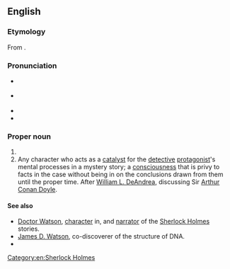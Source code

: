 ==English==
{{wikipedia}}

===Etymology===
From {{suffix|en|Wat|son}}.

===Pronunciation===
* {{a|GA}} {{IPA|en|/ˈwɑtsən/}}
* {{a|RP}} {{IPA|en|/ˈwɒtsən/}}
* {{audio|en|LL-Q1860 (eng)-Vealhurl-Watson.wav|Audio (Southern England)}}
* {{hyph|en|Wat|son}}

===Proper noun===
{{en-proper noun}}

# {{surname|en|northern [[English]] and [[Scottish]] [[patronymic]]|from=given names}}
# Any character who acts as a [[catalyst]] for the [[detective]] [[protagonist]]'s mental processes in a mystery story; a [[consciousness]] that is privy to facts in the case without being in on the conclusions drawn from them until the proper time. After [[w:William L. DeAndrea|William L. DeAndrea]], discussing Sir [[w:Arthur Conan Doyle|Arthur Conan Doyle]].

====See also====
* [[w:Doctor Watson|Doctor Watson]], {{l|en|fictional}} [[character]] in, and [[narrator]] of the [[w:Sherlock Holmes|Sherlock Holmes]] stories.
* [[w:James D. Watson|James D. Watson]], co-discoverer of the structure of DNA.
* {{l|en|Watt}}

[[Category:en:Sherlock Holmes]]